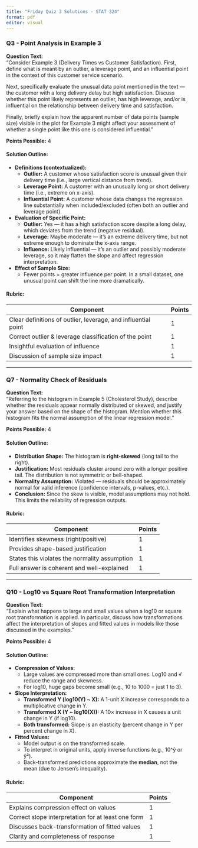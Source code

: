 ```yaml
---
title: "Friday Quiz 3 Solutions - STAT 324"
format: pdf
editor: visual
---
```


### **Q3 - Point Analysis in Example 3**

**Question Text:**\
"Consider Example 3 (Delivery Times vs Customer Satisfaction). First, define what is meant by an outlier, a leverage point, and an influential point in the context of this customer service scenario.

Next, specifically evaluate the unusual data point mentioned in the text — the customer with a long delivery delay but high satisfaction. Discuss whether this point likely represents an outlier, has high leverage, and/or is influential on the relationship between delivery time and satisfaction.

Finally, briefly explain how the apparent number of data points (sample size) visible in the plot for Example 3 might affect your assessment of whether a single point like this one is considered influential."

**Points Possible:** 4

#### Solution Outline:

-   **Definitions (contextualized):**
    -   **Outlier:** A customer whose satisfaction score is unusual given their delivery time (i.e., large vertical distance from trend).\
    -   **Leverage Point:** A customer with an unusually long or short delivery time (i.e., extreme on x-axis).\
    -   **Influential Point:** A customer whose data changes the regression line substantially when included/excluded (often both an outlier and leverage point).
-   **Evaluation of Specific Point:**
    -   **Outlier:** Yes — it has a high satisfaction score despite a long delay, which deviates from the trend (negative residual).\
    -   **Leverage:** Maybe moderate — it's an extreme delivery time, but not extreme enough to dominate the x-axis range.\
    -   **Influence:** Likely influential — it's an outlier and possibly moderate leverage, so it may flatten the slope and affect regression interpretation.
-   **Effect of Sample Size:**
    -   Fewer points = greater influence per point. In a small dataset, one unusual point can shift the line more dramatically.

#### Rubric:

| Component                                                     | Points |
|---------------------------------------------------------------|--------|
| Clear definitions of outlier, leverage, and influential point | 1      |
| Correct outlier & leverage classification of the point        | 1      |
| Insightful evaluation of influence                            | 1      |
| Discussion of sample size impact                              | 1      |

------------------------------------------------------------------------

### **Q7 - Normality Check of Residuals**

**Question Text:**\
"Referring to the histogram in Example 5 (Cholesterol Study), describe whether the residuals appear normally distributed or skewed, and justify your answer based on the shape of the histogram. Mention whether this histogram fits the normal assumption of the linear regression model."

**Points Possible:** 4

#### Solution Outline:

-   **Distribution Shape:** The histogram is **right-skewed** (long tail to the right).
-   **Justification:** Most residuals cluster around zero with a longer positive tail. The distribution is not symmetric or bell-shaped.
-   **Normality Assumption:** Violated — residuals should be approximately normal for valid inference (confidence intervals, p-values, etc.).
-   **Conclusion:** Since the skew is visible, model assumptions may not hold. This limits the reliability of regression outputs.

#### Rubric:

| Component                                     | Points |
|-----------------------------------------------|--------|
| Identifies skewness (right/positive)          | 1      |
| Provides shape-based justification            | 1      |
| States this violates the normality assumption | 1      |
| Full answer is coherent and well-explained    | 1      |

------------------------------------------------------------------------

### **Q10 - Log10 vs Square Root Transformation Interpretation**

**Question Text:**\
"Explain what happens to large and small values when a log10 or square root transformation is applied. In particular, discuss how transformations affect the interpretation of slopes and fitted values in models like those discussed in the examples."

**Points Possible:** 4

#### Solution Outline:

-   **Compression of Values:**
    -   Large values are compressed more than small ones. Log10 and √ reduce the range and skewness.\
    -   For log10, huge gaps become small (e.g., 10 to 1000 = just 1 to 3).
-   **Slope Interpretation:**
    -   **Transformed Y (log10(Y) \~ X):** A 1-unit X increase corresponds to a multiplicative change in Y.\
    -   **Transformed X (Y \~ log10(X)):** A 10× increase in X causes a unit change in Y (if log10).\
    -   **Both transformed:** Slope is an elasticity (percent change in Y per percent change in X).
-   **Fitted Values:**
    -   Model output is on the transformed scale.\
    -   To interpret in original units, apply inverse functions (e.g., 10\^ŷ or ŷ²).\
    -   Back-transformed predictions approximate the **median**, not the mean (due to Jensen’s inequality).

#### Rubric:

| Component                                          | Points |
|----------------------------------------------------|--------|
| Explains compression effect on values              | 1      |
| Correct slope interpretation for at least one form | 1      |
| Discusses back-transformation of fitted values     | 1      |
| Clarity and completeness of response               | 1      |
